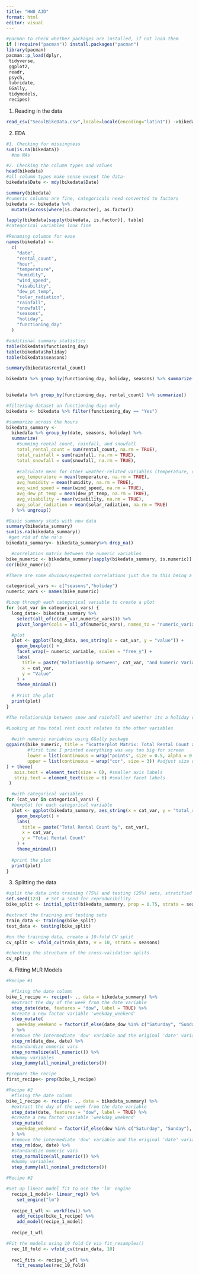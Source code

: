 ```yaml
---
title: "HW8_AJD"
format: html
editor: visual
---
```


```r

#pacman to check whether packages are installed, if not load them
if (!require("pacman")) install.packages("pacman")
library(pacman)
pacman::p_load(dplyr,
 tidyverse,
 ggplot2,
 readr,
 psych,
 lubridate,
 GGally,
 tidymodels,
 recipes)

```

1.  Reading in the data

```r
read_csv("SeoulBikeData.csv",locale=locale(encoding="latin1")) ->bikedata
```

2.  EDA

```r
#1. Checking for missingness
sum(is.na(bikedata))
  #no NAs 

#2. Checking the column types and values
head(bikedata)
#all column types make sense except the data-
bikedata$Date <- mdy(bikedata$Date)

summary(bikedata)
#numeric columns are fine, categoricals need converted to factors
bikedata <- bikedata %>%
  mutate(across(where(is.character), as.factor))

lapply(bikedata[sapply(bikedata, is.factor)], table)
#categorical variables look fine

#Renaming columns for ease
names(bikedata) <-
  c(
    "date",
    "rental_count",
    "hour",
    "temperature",
    "humidity",
    "wind_speed",
    "visability",
    "dew_pt_temp",
    "solar_radiation",
    "rainfall",
    "snowfall",
    "seasons",
    "holiday",
    "functioning_day"
  )

#additional summary statistics
table(bikedata$functioning_day)
table(bikedata$holiday)
table(bikedata$seasons)

summary(bikedata$rental_count)

bikedata %>% group_by(functioning_day, holiday, seasons) %>% summarize(count =
                                                                         n())

bikedata %>% group_by(functioning_day, rental_count) %>% summarize()

#filtering dataset on functioning days only
bikedata <- bikedata %>% filter(functioning_day == "Yes")

#summarize across the hours
bikedata_summary <-
  bikedata %>% group_by(date, seasons, holiday) %>%
  summarize(
    #summing rental count, rainfall, and snowfall
    total_rental_count = sum(rental_count, na.rm = TRUE),
    total_rainfall = sum(rainfall, na.rm = TRUE),
    total_snowfall = sum(snowfall, na.rm = TRUE),
    
    #calculate mean for other weather-related variables (temperature, dew_pt_temp, humidity, wind_speed, visability, solar_radiation)
    avg_temperature = mean(temperature, na.rm = TRUE),
    avg_humidity = mean(humidity, na.rm = TRUE),
    avg_wind_speed = mean(wind_speed, na.rm = TRUE),
    avg_dew_pt_temp = mean(dew_pt_temp, na.rm = TRUE),
    avg_visability = mean(visability, na.rm = TRUE),
    avg_solar_radiation = mean(solar_radiation, na.rm = TRUE)
  ) %>% ungroup()

#Basic summary stats with new data 
summary(bikedata_summary)
sum(is.na(bikedata_summary))
 #get rid of the na's 
bikedata_summary<- bikedata_summary%>% drop_na()

  #correlation matrix between the numeric variables 
bike_numeric <- bikedata_summary[sapply(bikedata_summary, is.numeric)]
cor(bike_numeric)

#There are some obvious/expected correlations just due to this being a lot of weather data, such as a positive correlation between humidity and rainfall. Something I think is interesting is the positive correlation between dew pt. and total rental count (I hate a humid day) but again that's probably just because, as we see, dew pt. has almost a completely positive correlation with temperature (0.97) 

categorical_vars <- c("seasons","holiday")
numeric_vars <- names(bike_numeric)

#Loop through each categorical variable to create a plot
for (cat_var in categorical_vars) {
  long_data<- bikedata_summary %>%
    select(all_of(c(cat_var,numeric_vars))) %>% 
    pivot_longer(cols = all_of(numeric_vars), names_to = "numeric_variable", values_to = "value")

  #plot
  plot <- ggplot(long_data, aes_string(x = cat_var, y = "value")) +
    geom_boxplot() +
    facet_wrap(~ numeric_variable, scales = "free_y") +
    labs(
      title = paste("Relationship Between", cat_var, "and Numeric Variables"),
      x = cat_var,
      y = "Value"
    ) +
    theme_minimal()
  
  # Print the plot
  print(plot)
}

#The relationship between snow and rainfall and whether its a holiday or not is weird! Other than that there isn't anything way out of the ordinary. 

#Looking at how total rent count relates to the other variables 
  
  #with numeric variables using GGally package 
ggpairs(bike_numeric, title = "Scatterplot Matrix: Total Rental Count and Numeric Variables",
        #first time I printed everything was way too big for screen 
        lower = list(continuous = wrap("points", size = 0.5, alpha = 0.3)), #adjust point size for each scatter plot 
        upper = list(continuous = wrap("cor", size = 3)) #adjust size of the corr. statistics in each box 
) + theme(
   axis.text = element_text(size = 6), #smaller axis labels 
   strip.text = element_text(size = 6) #smaller facet labels 
 )

  #with categorical variables 
for (cat_var in categorical_vars) {
  #boxplot for each categorical variable
  plot <- ggplot(bikedata_summary, aes_string(x = cat_var, y = "total_rental_count")) +
    geom_boxplot() +
    labs(
      title = paste("Total Rental Count by", cat_var),
      x = cat_var,
      y = "Total Rental Count"
    ) +
    theme_minimal()
  
  #print the plot
  print(plot)
}

```

3.  Splitting the data

```r
#split the data into training (75%) and testing (25%) sets, stratified by 'seasons'
set.seed(123)  # Set a seed for reproducibility
bike_split <- initial_split(bikedata_summary, prop = 0.75, strata = seasons)

#extract the training and testing sets
train_data <- training(bike_split)
test_data <- testing(bike_split)

#on the training data, create a 10-fold CV split 
cv_split <- vfold_cv(train_data, v = 10, strata = seasons)

#checking the structure of the cross-validation splits
cv_split
```

4.  Fitting MLR Models

```r
#Recipe #1 

  #fixing the date column
bike_1_recipe <- recipe(~ ., data = bikedata_summary) %>%
  #extract the day of the week from the date variable
  step_date(date, features = "dow", label = TRUE) %>%
  #create a new factor variable 'weekday_weekend'
  step_mutate(
    weekday_weekend = factor(if_else(date_dow %in% c("Saturday", "Sunday"), "Weekend", "Weekday"))
  ) %>%
  #remove the intermediate 'dow' variable and the original 'date' variable
  step_rm(date_dow, date) %>% 
  #standardize numeric vars 
  step_normalize(all_numeric()) %>% 
  #dummy variables 
  step_dummy(all_nominal_predictors())

#prepare the recipe
first_recipe<- prep(bike_1_recipe)

#Recipe #2 
  #fixing the date column
bike_1_recipe <- recipe(~ ., data = bikedata_summary) %>%
  #extract the day of the week from the date variable
  step_date(date, features = "dow", label = TRUE) %>%
  #create a new factor variable 'weekday_weekend'
  step_mutate(
    weekday_weekend = factor(if_else(dow %in% c("Saturday", "Sunday"), "Weekend", "Weekday"))
  ) %>%
  #remove the intermediate 'dow' variable and the original 'date' variable
  step_rm(dow, date) %>% 
  #standardize numeric vars 
  step_normalize(all_numeric()) %>% 
  #dummy variables 
  step_dummy(all_nominal_predictors())

#Recipe #2 

#Set up linear model fit to use the 'lm' engine 
  recipe_1_model<- linear_reg() %>% 
    set_engine("lm")
  
  recipe_1_wfl <- workflow() %>% 
    add_recipe(bike_1_recipe) %>% 
    add_model(recipe_1_model)
  
  recipe_1_wfl

#Fit the models using 10 fold CV via fit_resamples() 
  rec_10_fold <- vfold_cv(train_data, 10)
  
  rec1_fits <- recipe_1_wfl %>% 
    fit_resamples(rec_10_fold)
```
